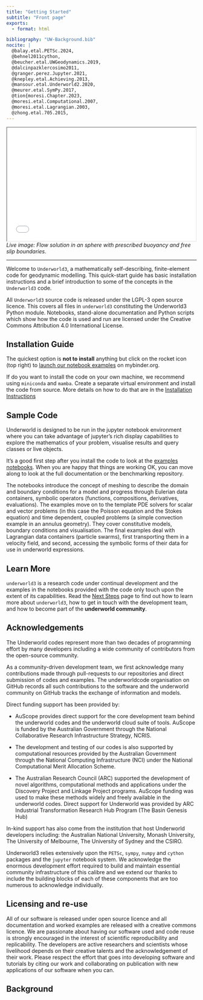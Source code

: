 ```yaml
---
title: "Getting Started"
subtitle: "Front page"
exports:
  - format: html

bibliography: "UW-Background.bib"
nocite: |
  @balay.etal.PETSc.2024,
  @behnel2011cython,
  @beucher.etal.UWGeodynamics.2019,
  @dalcinpazklercosimo2011,
  @granger.perez.Jupyter.2021,
  @knepley.etal.Achieving.2013,
  @mansour.etal.Underworld2.2020,
  @meurer.etal.SymPy.2017,
  @tion{moresi.Chapter.2023,
  @moresi.etal.Computational.2007,
  @moresi.etal.Lagrangian.2003,
  @zhong.etal.705.2015,
---
```



```{=html}
<center>
<iframe src="media/pyvista/SphereStreamLinesS.html" width="500" height="300">
</iframe>
</center>

<i>
    Live image: Flow solution in an sphere with prescribed buoyancy
    and free slip boundaries.
</i>

```
---

Welcome to `Underworld3`, a mathematically self-describing, finite-element code for geodynamic modelling. This quick-start guide has basic installation instructions and a brief introduction to some of the concepts in the `Underworld3` code.

All `Underworld3` source code is released under the LGPL-3 open source licence. This covers all files in `underworld3` constituting the Underworld3 Python module. Notebooks, stand-alone documentation and Python scripts which show how the code is used and run are licensed under the Creative Commons Attribution 4.0 International License.

## Installation Guide

The quickest option is **not to install** anything but click on the rocket icon (top right) to [launch our notebook examples](https://mybinder.org/v2/gh/underworld-community/uw3-demo-launcher/HEAD?labpath=underworld3%2Fdocs%2Fuser%2FNotebooks%2FNotebook_Index.ipynb) on mybinder.org.

If do you want to install the code on your own machine, we recommend using `miniconda` and `mamba`. Create a separate virtual environment and install the code from source. More details on how to do that are in the [Installation Instructions](Installation.qmd)

## Sample Code

Underworld is designed to be run in the jupyter notebook environment where you can take advantage of jupyter's rich display capabilities to explore the mathematics of your problem, visualise results and query classes or live objects.

It's a good first step after you install the code to look at the [examples notebooks](Notebooks/Notebook_Index.ipynb). When you are happy that things are working OK, you can move along to look at the full documentation or the benchmarking repository.

The notebooks introduce the concept of meshing to describe the domain and boundary conditions for a model and progress through Eulerian data containers, symbolic operators (functions, compositions, derivatives, evaluations).
The examples move on to the template PDE solvers for scalar and vector problems (in this case the Poisson equation and the Stokes equation) and time dependent, coupled problems (a simple convection example in an annulus geometry). They cover constitutive models, boundary conditions and visualisation.
The final examples deal with Lagrangian data containers (particle swarms), first transporting them in a velocity field, and second, accessing the symbolic forms of their data for use in underworld expressions.

## Learn More

`underworld3` is a research code under continual development and the examples in the notebooks provided with the code only touch upon the extent of its capabilities. Read the [Next Steps](NextSteps.qmd) page to find out how to learn more about `underworld3`, how to get in touch with the development team, and how to become part of the **underworld community**.


## Acknowledgements

The Underworld codes represent more than two decades of programming effort by many developers including a wide community of contributors from the open-source community.

As a community-driven development team, we first acknowledge many contributions made through pull-requests to our repositories and direct submission of codes and examples. The underworldcode organisation on GitHub records all such contributions to the software and the underworld community on GitHub tracks the exchange of information and models.

Direct funding support has been provided by:

 - AuScope provides direct support for the core development team behind the underworld codes and the underworld cloud suite of tools. AuScope is funded by the Australian Government through the National Collaborative Research Infrastructure Strategy, NCRIS.

 - The development and testing of our codes is also supported by computational resources provided by the Australian Government through the National Computing Infrastructure (NCI) under the National Computational Merit Allocation Scheme.

 - The Australian Research Council (ARC) supported the development of novel algorithms, computational methods and applications under the Discovery Project and Linkage Project programs. AuScope funding was used to make these methods widely and freely available in the underworld codes. Direct support for Underworld was provided by ARC Industrial Transformation Research Hub Program (The Basin Genesis Hub)

In-kind support has also come from the institution that host Underworld developers including: the Australian National University, Monash University, The University of Melbourne, The University of Sydney and the CSIRO.

Underworld3 relies extensively upon the `PETSc`, `sympy`, `numpy` and `cython` packages and the `jupyter` notebook system.  We acknowledge the enormous development effort required to build and maintain essential community infrastructure of this calibre and we extend our thanks to include the building blocks of each of these components that are too numerous to acknowledge individually.

## Licensing and re-use

All of our software is released under open source licence and all documentation and worked examples are released with a creative commons licence. We are passionate about having our software used and code reuse is strongly encouraged in the interest of scientific reproducibility and replicability.
The developers are active researchers and scientists whose livelihood depends  on their creative talents and the acknowledgement of their work. Please respect the effort that goes into developing software and tutorials by citing our work and collaborating on publication with new applications of our software when you can.

<!--
@balay.etal.PETSc.2024,
@behnel2011cython,
@beucher.etal.UWGeodynamics.2019,
@dalcinpazklercosimo2011,
@granger.perez.Jupyter.2021,
@knepley.etal.Achieving.2013,
@mansour.etal.Underworld2.2020,
@meurer.etal.SymPy.2017,
@moresi.Chapter.2023,
@moresi.etal.Computational.2007,
@moresi.etal.Lagrangian.2003,
@zhong.etal.705.2015,
-->

## Background


:::{#refs}
:::
